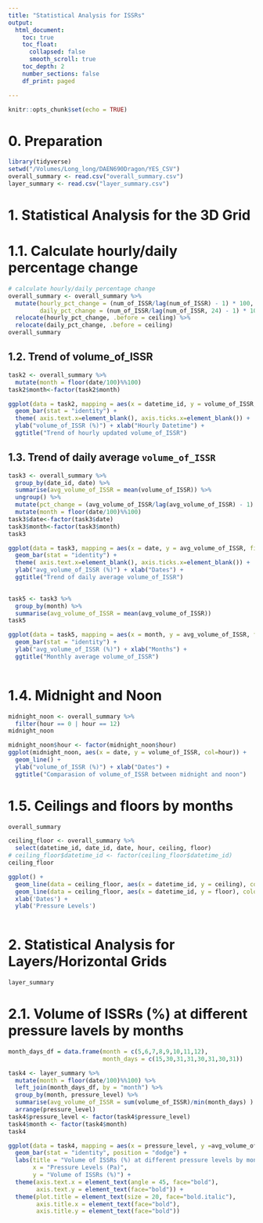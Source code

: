 ```yaml
---
title: "Statistical Analysis for ISSRs"
output:
  html_document:
    toc: true
    toc_float:
      collapsed: false
      smooth_scroll: true
    toc_depth: 2 
    number_sections: false 
    df_print: paged

---
```


```r
knitr::opts_chunk$set(echo = TRUE)
```

# 0. Preparation

```r
library(tidyverse)
setwd("/Volumes/Long_long/DAEN690Dragon/YES_CSV")
overall_summary <- read.csv("overall_summary.csv")
layer_summary <- read.csv("layer_summary.csv")

```

# 1. Statistical Analysis for the 3D Grid

# 1.1. Calculate hourly/daily percentage change

```r
# calculate hourly/daily percentage change 
overall_summary <- overall_summary %>%
  mutate(hourly_pct_change = (num_of_ISSR/lag(num_of_ISSR) - 1) * 100,
         daily_pct_change = (num_of_ISSR/lag(num_of_ISSR, 24) - 1) * 100) %>%
  relocate(hourly_pct_change, .before = ceiling) %>%
  relocate(daily_pct_change, .before = ceiling)
overall_summary 
```

## 1.2. Trend of volume_of_ISSR


```r
task2 <- overall_summary %>%
  mutate(month = floor(date/100)%%100)
task2$month<-factor(task2$month)

ggplot(data = task2, mapping = aes(x = datetime_id, y = volume_of_ISSR, fill = month)) +
  geom_bar(stat = "identity") +
  theme( axis.text.x=element_blank(), axis.ticks.x=element_blank()) +
  ylab("volume_of_ISSR (%)") + xlab("Hourly Datetime") +
  ggtitle("Trend of hourly updated volume_of_ISSR")
```

## 1.3. Trend of daily average `volume_of_ISSR` 
  
```r

task3 <- overall_summary %>%
  group_by(date_id, date) %>%
  summarise(avg_volume_of_ISSR = mean(volume_of_ISSR)) %>%
  ungroup() %>%
  mutate(pct_change = (avg_volume_of_ISSR/lag(avg_volume_of_ISSR) - 1) * 100) %>%
  mutate(month = floor(date/100)%%100)
task3$date<-factor(task3$date)
task3$month<-factor(task3$month)
task3

ggplot(data = task3, mapping = aes(x = date, y = avg_volume_of_ISSR, fill = month)) +
  geom_bar(stat = "identity") +
  theme( axis.text.x=element_blank(), axis.ticks.x=element_blank()) +
  ylab("avg_volume_of_ISSR (%)") + xlab("Dates") +
  ggtitle("Trend of daily average volume_of_ISSR")
      

```

```r

task5 <- task3 %>%
  group_by(month) %>%
  summarise(avg_volume_of_ISSR = mean(avg_volume_of_ISSR))
task5

ggplot(data = task5, mapping = aes(x = month, y = avg_volume_of_ISSR, fill= month)) +
  geom_bar(stat = "identity") +
  ylab("avg_volume_of_ISSR (%)") + xlab("Months") +
  ggtitle("Monthly average volume_of_ISSR")
      

```

# 1.4. Midnight and Noon

```r
midnight_noon <- overall_summary %>%
  filter(hour == 0 | hour == 12)
midnight_noon

midnight_noon$hour <- factor(midnight_noon$hour)
ggplot(midnight_noon, aes(x = date, y = volume_of_ISSR, col=hour)) + 
  geom_line() +
  ylab("volume_of_ISSR (%)") + xlab("Dates") +
  ggtitle("Comparasion of volume_of_ISSR between midnight and noon")
```

# 1.5. Ceilings and floors by months

```r
overall_summary
```


```r

ceiling_floor <- overall_summary %>%
  select(datetime_id, date_id, date, hour, ceiling, floor)
# ceiling_floor$datetime_id <- factor(ceiling_floor$datetime_id)
ceiling_floor

ggplot() + 
  geom_line(data = ceiling_floor, aes(x = datetime_id, y = ceiling), color = "blue") +
  geom_line(data = ceiling_floor, aes(x = datetime_id, y = floor), color = "red") +
  xlab('Dates') +
  ylab('Pressure Levels')
  
```





# 2. Statistical Analysis for Layers/Horizontal Grids

```r
layer_summary
```

# 2.1. Volume of ISSRs (%) at different pressure lavels by months

```r
month_days_df = data.frame(month = c(5,6,7,8,9,10,11,12),
                           month_days = c(15,30,31,31,30,31,30,31))

task4 <- layer_summary %>%
  mutate(month = floor(date/100)%%100) %>%
  left_join(month_days_df, by = "month") %>%
  group_by(month, pressure_level) %>%
  summarise(avg_volume_of_ISSR = sum(volume_of_ISSR)/min(month_days) ) %>%
  arrange(pressure_level)
task4$pressure_level <- factor(task4$pressure_level)
task4$month <- factor(task4$month)
task4

ggplot(data = task4, mapping = aes(x = pressure_level, y =avg_volume_of_ISSR, fill = month)) +
  geom_bar(stat = "identity", position = "dodge") + 
  labs(title = "Volume of ISSRs (%) at different pressure levels by months",
       x = "Pressure Levels (Pa)",
       y = "Volume of ISSRs (%)") +
  theme(axis.text.x = element_text(angle = 45, face="bold"),
        axis.text.y = element_text(face="bold")) +
  theme(plot.title = element_text(size = 20, face="bold.italic"),
        axis.title.x = element_text(face="bold"),
        axis.title.y = element_text(face="bold"))
```

























